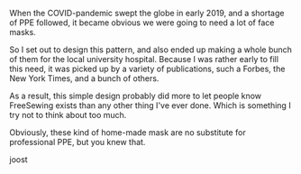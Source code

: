 When the COVID-pandemic swept the globe in early 2019, and a shortage of PPE
followed, it became obvious we were going to need a lot of face masks.

So I set out to design this pattern, and also ended up making a whole bunch of
them for the local university hospital. Because I was rather early to fill
this need, it was picked up by a variety of publications, such a Forbes, the
New York Times, and a bunch of others.

As a result, this simple design probably did more to let people know
FreeSewing exists than any other thing I've ever done. Which is something I
try not to think about too much.

Obviously, these kind of home-made mask are no substitute for professional PPE,
but you knew that.

joost
